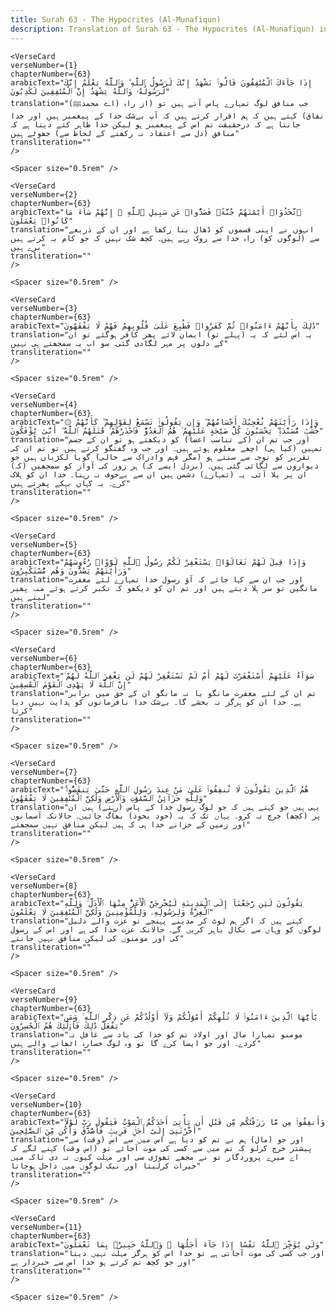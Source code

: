 ```yaml
---
title: Surah 63 - The Hypocrites (Al-Munafiqun)  
description: Translation of Surah 63 - The Hypocrites (Al-Munafiqun) in Urdu
---
```







    <VerseCard 
    verseNumber={1}
    chapterNumber={63}
    arabicText="إِذَا جَآءَكَ ٱلْمُنَٰفِقُونَ قَالُوا۟ نَشْهَدُ إِنَّكَ لَرَسُولُ ٱللَّهِ ۗ وَٱللَّهُ يَعْلَمُ إِنَّكَ لَرَسُولُهُۥ وَٱللَّهُ يَشْهَدُ إِنَّ ٱلْمُنَٰفِقِينَ لَكَٰذِبُونَ"
    translation="(اے محمدﷺ) جب منافق لوگ تمہارے پاس آتے ہیں تو (از راہ نفاق) کہتے ہیں کہ ہم اقرار کرتے ہیں کہ آپ بےشک خدا کے پیغمبر ہیں اور خدا جانتا ہے کہ درحقیقت تم اس کے پیغمبر ہو لیکن خدا ظاہر کئے دیتا ہے کہ منافق (دل سے اعتقاد نہ رکھنے کے لحاظ سے) جھوٹے ہیں"
    transliteration=""
    />

    <Spacer size="0.5rem" />
                
    <VerseCard 
    verseNumber={2}
    chapterNumber={63}
    arabicText="ٱتَّخَذُوٓا۟ أَيْمَٰنَهُمْ جُنَّةًۭ فَصَدُّوا۟ عَن سَبِيلِ ٱللَّهِ ۚ إِنَّهُمْ سَآءَ مَا كَانُوا۟ يَعْمَلُونَ"
    translation="انہوں نے اپنی قسموں کو ڈھال بنا رکھا ہے اور ان کے ذریعے سے (لوگوں کو) راہ خدا سے روک رہے ہیں۔ کچھ شک نہیں کہ جو کام یہ کرتے ہیں برے ہیں"
    transliteration=""
    />

    <Spacer size="0.5rem" />
                
    <VerseCard 
    verseNumber={3}
    chapterNumber={63}
    arabicText="ذَٰلِكَ بِأَنَّهُمْ ءَامَنُوا۟ ثُمَّ كَفَرُوا۟ فَطُبِعَ عَلَىٰ قُلُوبِهِمْ فَهُمْ لَا يَفْقَهُونَ"
    translation="یہ اس لئے کہ یہ (پہلے تو) ایمان لائے پھر کافر ہوگئے تو ان کے دلوں پر مہر لگادی گئی۔ سو اب یہ سمجھتے ہی نہیں"
    transliteration=""
    />

    <Spacer size="0.5rem" />
                
    <VerseCard 
    verseNumber={4}
    chapterNumber={63}
    arabicText="۞ وَإِذَا رَأَيْتَهُمْ تُعْجِبُكَ أَجْسَامُهُمْ ۖ وَإِن يَقُولُوا۟ تَسْمَعْ لِقَوْلِهِمْ ۖ كَأَنَّهُمْ خُشُبٌۭ مُّسَنَّدَةٌۭ ۖ يَحْسَبُونَ كُلَّ صَيْحَةٍ عَلَيْهِمْ ۚ هُمُ ٱلْعَدُوُّ فَٱحْذَرْهُمْ ۚ قَٰتَلَهُمُ ٱللَّهُ ۖ أَنَّىٰ يُؤْفَكُونَ"
    translation="اور جب تم ان (کے تناسب اعضا) کو دیکھتے ہو تو ان کے جسم تمہیں (کیا ہی) اچھے معلوم ہوتے ہیں۔ اور جب وہ گفتگو کرتے ہیں تو تم ان کی تقریر کو توجہ سے سنتے ہو (مگر فہم وادراک سے خالی) گویا لکڑیاں ہیں جو دیواروں سے لگائی گئی ہیں۔ (بزدل ایسے کہ) ہر زور کی آواز کو سمجھیں (کہ) ان پر بلا آئی۔ یہ (تمہارے) دشمن ہیں ان سے بےخوف نہ رہنا۔ خدا ان کو ہلاک کرے۔ یہ کہاں بہکے پھرتے ہیں"
    transliteration=""
    />

    <Spacer size="0.5rem" />
                
    <VerseCard 
    verseNumber={5}
    chapterNumber={63}
    arabicText="وَإِذَا قِيلَ لَهُمْ تَعَالَوْا۟ يَسْتَغْفِرْ لَكُمْ رَسُولُ ٱللَّهِ لَوَّوْا۟ رُءُوسَهُمْ وَرَأَيْتَهُمْ يَصُدُّونَ وَهُم مُّسْتَكْبِرُونَ"
    translation="اور جب ان سے کہا جائے کہ آؤ رسول خدا تمہارے لئے مغفرت مانگیں تو سر ہلا دیتے ہیں اور تم ان کو دیکھو کہ تکبر کرتے ہوئے منہ پھیر لیتے ہیں"
    transliteration=""
    />

    <Spacer size="0.5rem" />
                
    <VerseCard 
    verseNumber={6}
    chapterNumber={63}
    arabicText="سَوَآءٌ عَلَيْهِمْ أَسْتَغْفَرْتَ لَهُمْ أَمْ لَمْ تَسْتَغْفِرْ لَهُمْ لَن يَغْفِرَ ٱللَّهُ لَهُمْ ۚ إِنَّ ٱللَّهَ لَا يَهْدِى ٱلْقَوْمَ ٱلْفَٰسِقِينَ"
    translation="تم ان کے لئے مغفرت مانگو یا نہ مانگو ان کے حق میں برابر ہے۔ خدا ان کو ہرگز نہ بخشے گا۔ بےشک خدا نافرمانوں کو ہدایت نہیں دیا کرتا"
    transliteration=""
    />

    <Spacer size="0.5rem" />
                
    <VerseCard 
    verseNumber={7}
    chapterNumber={63}
    arabicText="هُمُ ٱلَّذِينَ يَقُولُونَ لَا تُنفِقُوا۟ عَلَىٰ مَنْ عِندَ رَسُولِ ٱللَّهِ حَتَّىٰ يَنفَضُّوا۟ ۗ وَلِلَّهِ خَزَآئِنُ ٱلسَّمَٰوَٰتِ وَٱلْأَرْضِ وَلَٰكِنَّ ٱلْمُنَٰفِقِينَ لَا يَفْقَهُونَ"
    translation="یہی ہیں جو کہتے ہیں کہ جو لوگ رسول خدا کے پاس (رہتے) ہیں ان پر (کچھ) خرچ نہ کرو۔ یہاں تک کہ یہ (خود بخود) بھاگ جائیں۔ حالانکہ آسمانوں اور زمین کے خزانے خدا ہی کہ ہیں لیکن منافق نہیں سمجھتے"
    transliteration=""
    />

    <Spacer size="0.5rem" />
                
    <VerseCard 
    verseNumber={8}
    chapterNumber={63}
    arabicText="يَقُولُونَ لَئِن رَّجَعْنَآ إِلَى ٱلْمَدِينَةِ لَيُخْرِجَنَّ ٱلْأَعَزُّ مِنْهَا ٱلْأَذَلَّ ۚ وَلِلَّهِ ٱلْعِزَّةُ وَلِرَسُولِهِۦ وَلِلْمُؤْمِنِينَ وَلَٰكِنَّ ٱلْمُنَٰفِقِينَ لَا يَعْلَمُونَ"
    translation="کہتے ہیں کہ اگر ہم لوٹ کر مدینے پہنچے تو عزت والے ذلیل لوگوں کو وہاں سے نکال باہر کریں گے۔ حالانکہ عزت خدا کی ہے اور اس کے رسول کی اور مومنوں کی لیکن منافق نہیں جانتے"
    transliteration=""
    />

    <Spacer size="0.5rem" />
                
    <VerseCard 
    verseNumber={9}
    chapterNumber={63}
    arabicText="يَٰٓأَيُّهَا ٱلَّذِينَ ءَامَنُوا۟ لَا تُلْهِكُمْ أَمْوَٰلُكُمْ وَلَآ أَوْلَٰدُكُمْ عَن ذِكْرِ ٱللَّهِ ۚ وَمَن يَفْعَلْ ذَٰلِكَ فَأُو۟لَٰٓئِكَ هُمُ ٱلْخَٰسِرُونَ"
    translation="مومنو تمہارا مال اور اولاد تم کو خدا کی یاد سے غافل نہ کردے۔ اور جو ایسا کرے گا تو وہ لوگ خسارہ اٹھانے والے ہیں"
    transliteration=""
    />

    <Spacer size="0.5rem" />
                
    <VerseCard 
    verseNumber={10}
    chapterNumber={63}
    arabicText="وَأَنفِقُوا۟ مِن مَّا رَزَقْنَٰكُم مِّن قَبْلِ أَن يَأْتِىَ أَحَدَكُمُ ٱلْمَوْتُ فَيَقُولَ رَبِّ لَوْلَآ أَخَّرْتَنِىٓ إِلَىٰٓ أَجَلٍۢ قَرِيبٍۢ فَأَصَّدَّقَ وَأَكُن مِّنَ ٱلصَّٰلِحِينَ"
    translation="اور جو (مال) ہم نے تم کو دیا ہے اس میں سے اس (وقت) سے پیشتر خرچ کرلو کہ تم میں سے کسی کی موت آجائے تو (اس وقت) کہنے لگے کہ اے میرے پروردگار تو نے مجھے تھوڑی سی اور مہلت کیوں نہ دی تاکہ میں خیرات کرلیتا اور نیک لوگوں میں داخل ہوجاتا"
    transliteration=""
    />

    <Spacer size="0.5rem" />
                
    <VerseCard 
    verseNumber={11}
    chapterNumber={63}
    arabicText="وَلَن يُؤَخِّرَ ٱللَّهُ نَفْسًا إِذَا جَآءَ أَجَلُهَا ۚ وَٱللَّهُ خَبِيرٌۢ بِمَا تَعْمَلُونَ"
    translation="اور جب کسی کی موت آجاتی ہے تو خدا اس کو ہرگز مہلت نہیں دیتا اور جو کچھ تم کرتے ہو خدا اس سے خبردار ہے"
    transliteration=""
    />

    <Spacer size="0.5rem" />
                